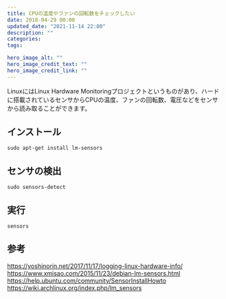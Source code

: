 ```yaml
---
title: CPUの温度やファンの回転数をチェックしたい
date: 2018-04-29 00:00
updated_date: "2021-11-14 22:00"
description: ""
categories:
tags:

hero_image_alt: ""
hero_image_credit_text: ""
hero_image_credit_link: ""
---
```

LinuxにはLinux Hardware Monitoringプロジェクトというものがあり、ハードに搭載されているセンサからCPUの温度、ファンの回転数、電圧などをセンサから読み取ることができます。

## インストール

```
sudo apt-get install lm-sensors
```

## センサの検出

```
sudo sensors-detect

```

## 実行

```
sensors
```

## 参考
https://yoshinorin.net/2017/11/17/logging-linux-hardware-info/
https://www.xmisao.com/2015/11/23/debian-lm-sensors.html
https://help.ubuntu.com/community/SensorInstallHowto
https://wiki.archlinux.org/index.php/lm_sensors